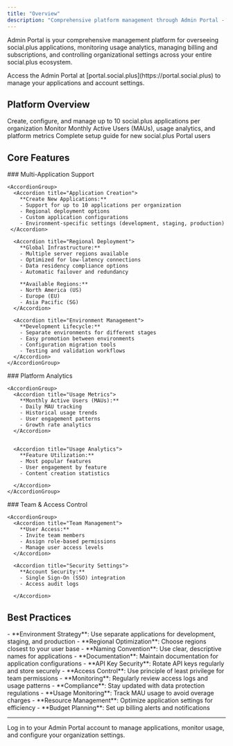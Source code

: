```yaml
---
title: "Overview"
description: "Comprehensive platform management through Admin Portal - your central hub for application management, billing, analytics, and organizational administration."
---
```



Admin Portal is your comprehensive management platform for overseeing social.plus applications, monitoring usage analytics, managing billing and subscriptions, and controlling organizational settings across your entire social.plus ecosystem.

<Info>
Access the Admin Portal at [portal.social.plus](https://portal.social.plus) to manage your applications and account settings.
</Info>

## Platform Overview

<CardGroup cols={3}>
  <Card title="Application Management" icon="window-restore" href="application-management">
    Create, configure, and manage up to 10 social.plus applications per organization
  </Card>
  <Card title="Account Dashboard" icon="chart-pie" href="dashboard">
    Monitor Monthly Active Users (MAUs), usage analytics, and platform metrics
  </Card>
  <Card title="Getting Started" icon="rocket" href="getting-started">
    Complete setup guide for new social.plus Portal users
  </Card>
</CardGroup>

## Core Features

<Tabs>
  <Tab title="Application Management">
    ### Multi-Application Support

    <AccordionGroup>
      <Accordion title="Application Creation">
        **Create New Applications:**
        - Support for up to 10 applications per organization
        - Regional deployment options
        - Custom application configurations
        - Environment-specific settings (development, staging, production)
     </Accordion>

      <Accordion title="Regional Deployment">
        **Global Infrastructure:**
        - Multiple server regions available
        - Optimized for low-latency connections
        - Data residency compliance options
        - Automatic failover and redundancy

        **Available Regions:**
        - North America (US)
        - Europe (EU)
        - Asia Pacific (SG)
      </Accordion>

      <Accordion title="Environment Management">
        **Development Lifecycle:**
        - Separate environments for different stages
        - Easy promotion between environments
        - Configuration migration tools
        - Testing and validation workflows
      </Accordion>
    </AccordionGroup>
  </Tab>

  <Tab title="Analytics & Monitoring">
    ### Platform Analytics

    <AccordionGroup>
      <Accordion title="Usage Metrics">
        **Monthly Active Users (MAUs):**
        - Daily MAU tracking
        - Historical usage trends
        - User engagement patterns
        - Growth rate analytics
      </Accordion>


      <Accordion title="Usage Analytics">
        **Feature Utilization:**
        - Most popular features
        - User engagement by feature
        - Content creation statistics

      </Accordion>
    </AccordionGroup>
  </Tab>
<Tab title="Organization Management">
    ### Team & Access Control

    <AccordionGroup>
      <Accordion title="Team Management">
        **User Access:**
        - Invite team members
        - Assign role-based permissions
        - Manage user access levels
      </Accordion>

      <Accordion title="Security Settings">
        **Account Security:**
        - Single Sign-On (SSO) integration
        - Access audit logs

      </Accordion>

   </AccordionGroup>
  </Tab>
</Tabs>

## Best Practices

<AccordionGroup>
  <Accordion title="Application Management">
    - **Environment Strategy**: Use separate applications for development, staging, and production
    - **Regional Optimization**: Choose regions closest to your user base
    - **Naming Convention**: Use clear, descriptive names for applications
    - **Documentation**: Maintain documentation for application configurations
  </Accordion>

  <Accordion title="Security Management">
    - **API Key Security**: Rotate API keys regularly and store securely
    - **Access Control**: Use principle of least privilege for team permissions
    - **Monitoring**: Regularly review access logs and usage patterns
    - **Compliance**: Stay updated with data protection regulations
  </Accordion>

  <Accordion title="Cost Optimization">
    - **Usage Monitoring**: Track MAU usage to avoid overage charges
    - **Resource Management**: Optimize application settings for efficiency
    - **Budget Planning**: Set up billing alerts and notifications
  </Accordion>
</AccordionGroup>

---

<Card title="Access Admin Portal" icon="external-link" href="https://portal.social.plus">
  Log in to your Admin Portal account to manage applications, monitor usage, and configure your organization settings.
</Card>
